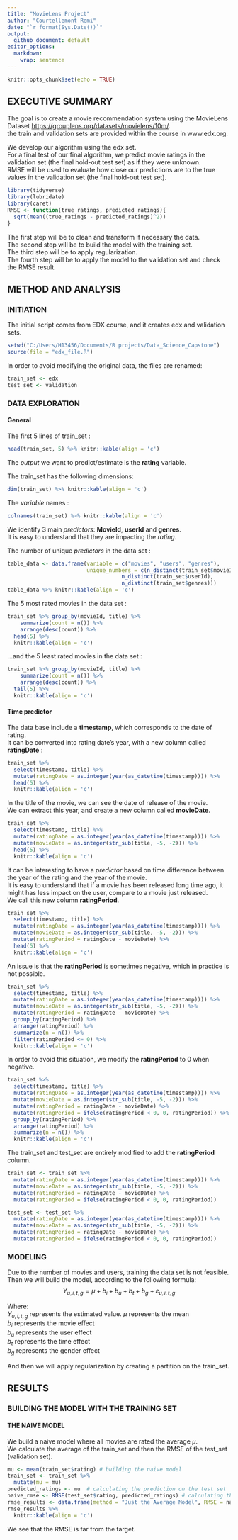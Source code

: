 ```yaml
---
title: "MovieLens Project"
author: "Courtellemont Remi"
date: "`r format(Sys.Date())`"
output:
  github_document: default
editor_options: 
  markdown: 
    wrap: sentence
---
```


```r
knitr::opts_chunk$set(echo = TRUE)
```

## EXECUTIVE SUMMARY

The goal is to create a movie recommendation system using the MovieLens Dataset <https://grouplens.org/datasets/movielens/10m/>.  
the train and validation sets are provided within the course in www.edx.org.

We develop our algorithm using the edx set.  
For a final test of our final algorithm, we predict movie ratings in the validation set (the final hold-out test set) as if they were unknown.  
RMSE will be used to evaluate how close our predictions are to the true values in the validation set (the final hold-out test set).

```r
library(tidyverse)
library(lubridate)
library(caret)
RMSE <- function(true_ratings, predicted_ratings){
  sqrt(mean((true_ratings - predicted_ratings)^2))
}
```

The first step will be to clean and transform if necessary the data.  
The second step will be to build the model with the training set.  
The third step will be to apply regularization.  
The fourth step will be to apply the model to the validation set and check the RMSE result.

## METHOD AND ANALYSIS

### INITIATION

The initial script comes from EDX course, and it creates edx and validation sets.

```r
setwd("C:/Users/H13456/Documents/R projects/Data_Science_Capstone")
source(file = "edx_file.R")
```

In order to avoid modifying the original data, the files are renamed:

```r
train_set <- edx
test_set <- validation
```

### DATA EXPLORATION

#### General

The first 5 lines of train_set :

```r
head(train_set, 5) %>% knitr::kable(align = 'c')
```

The *output* we want to predict/estimate is the **rating** variable.

The train_set has the following dimensions:

```r
dim(train_set) %>% knitr::kable(align = 'c')
```

The *variable* names :

```r
colnames(train_set) %>% knitr::kable(align = 'c')
```

We identify 3 main *predictors*: **MovieId**, **userId** and **genres**.  
It is easy to understand that they are impacting the *rating*.

The number of unique *predictors* in the data set :

```r
table_data <- data.frame(variable = c("movies", "users", "genres"),
                         unique_numbers = c(n_distinct(train_set$movieId),
                                    n_distinct(train_set$userId),
                                    n_distinct(train_set$genres)))
table_data %>% knitr::kable(align = 'c')
```

The 5 most rated movies in the data set :

```r
train_set %>% group_by(movieId, title) %>%
	summarize(count = n()) %>%
	arrange(desc(count)) %>%
  head(5) %>%
  knitr::kable(align = 'c')
```

...and the 5 least rated movies in the data set :

```r
train_set %>% group_by(movieId, title) %>%
	summarize(count = n()) %>%
	arrange(desc(count)) %>%
  tail(5) %>%
  knitr::kable(align = 'c')
```

#### Time predictor

The data base include a **timestamp**, which corresponds to the date of rating.  
It can be converted into rating date's year, with a new column called **ratingDate** :

```r
train_set %>%
  select(timestamp, title) %>%
  mutate(ratingDate = as.integer(year(as_datetime(timestamp)))) %>%
  head(5) %>%
  knitr::kable(align = 'c')
```

In the title of the movie, we can see the date of release of the movie.  
We can extract this year, and create a new column called **movieDate**.

```r
train_set %>%
  select(timestamp, title) %>%
  mutate(ratingDate = as.integer(year(as_datetime(timestamp)))) %>%
  mutate(movieDate = as.integer(str_sub(title, -5, -2))) %>%
  head(5) %>%
  knitr::kable(align = 'c')
```

It can be interesting to have a *predictor* based on time difference between the year of the rating and the year of the movie.  
It is easy to understand that if a movie has been released long time ago, it might has less impact on the user, compare to a movie just released.  
We call this new column **ratingPeriod**.

```r
train_set %>%
  select(timestamp, title) %>%
  mutate(ratingDate = as.integer(year(as_datetime(timestamp)))) %>%
  mutate(movieDate = as.integer(str_sub(title, -5, -2))) %>%
  mutate(ratingPeriod = ratingDate - movieDate) %>%
  head(5) %>%
  knitr::kable(align = 'c')
```

An issue is that the **ratingPeriod** is sometimes negative, which in practice is not possible.

```r
train_set %>%
  select(timestamp, title) %>%
  mutate(ratingDate = as.integer(year(as_datetime(timestamp)))) %>%
  mutate(movieDate = as.integer(str_sub(title, -5, -2))) %>%
  mutate(ratingPeriod = ratingDate - movieDate) %>%
  group_by(ratingPeriod) %>%
  arrange(ratingPeriod) %>%
  summarize(n = n()) %>%
  filter(ratingPeriod <= 0) %>%
  knitr::kable(align = 'c')
```

In order to avoid this situation, we modify the **ratingPeriod** to 0 when negative.

```r
train_set %>%
  select(timestamp, title) %>%
  mutate(ratingDate = as.integer(year(as_datetime(timestamp)))) %>%
  mutate(movieDate = as.integer(str_sub(title, -5, -2))) %>%
  mutate(ratingPeriod = ratingDate - movieDate) %>%
  mutate(ratingPeriod = ifelse(ratingPeriod < 0, 0, ratingPeriod)) %>%
  group_by(ratingPeriod) %>%
  arrange(ratingPeriod) %>%
  summarize(n = n()) %>%
  knitr::kable(align = 'c')
```

The train_set and test_set are entirely modified to add the **ratingPeriod** column.

```r
train_set <- train_set %>%
  mutate(ratingDate = as.integer(year(as_datetime(timestamp)))) %>%
  mutate(movieDate = as.integer(str_sub(title, -5, -2))) %>%
  mutate(ratingPeriod = ratingDate - movieDate) %>%
  mutate(ratingPeriod = ifelse(ratingPeriod < 0, 0, ratingPeriod))

test_set <- test_set %>%
  mutate(ratingDate = as.integer(year(as_datetime(timestamp)))) %>%
  mutate(movieDate = as.integer(str_sub(title, -5, -2))) %>% 
  mutate(ratingPeriod = ratingDate - movieDate) %>%
  mutate(ratingPeriod = ifelse(ratingPeriod < 0, 0, ratingPeriod))

```

### MODELING

Due to the number of movies and users, training the data set is not feasible.  
Then we will build the model, according to the following formula:  
$$Y_{u,i,t,g} = \mu + b_i + b_u + b_t + b_g + \varepsilon_{u,i,t,g}$$

Where:  
$Y_{u,i,t,g}$ represents the estimated value.
$\mu$ represents the mean  
$b_i$ represents the movie effect  
$b_u$ represents the user effect  
$b_t$ represents the time effect  
$b_g$ represents the gender effect

And then we will apply regularization by creating a partition on the train_set.

## RESULTS

### BUILDING THE MODEL WITH THE TRAINING SET

#### THE NAIVE MODEL

We build a naive model where all movies are rated the average $\mu$.   
We calculate the average of the train_set and then the RMSE of the test_set (validation set).  
```r
mu <- mean(train_set$rating) # building the naive model
train_set <- train_set %>%
  mutate(mu = mu)
predicted_ratings <- mu  # calculating the prediction on the test set
naive_rmse <- RMSE(test_set$rating, predicted_ratings) # calculating the loss function with the test set
rmse_results <- data.frame(method = "Just the Average Model", RMSE = naive_rmse, target_RMSE = " < 0.86490")  # making a summary table
rmse_results %>%
  knitr::kable(align = 'c')
```

We see that the RMSE is far from the target.



